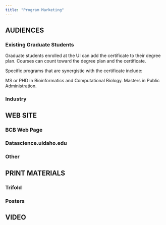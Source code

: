 ```yaml
---
title: "Program Marketing"
---
```


## AUDIENCES

### Existing Graduate Students

Graduate students enrolled at the UI can add the certificate to their degree plan.  Courses can count toward the degree plan and the certificate.

Specific programs that are synergistic with the certificate include:

MS or PHD in Bioinformatics and Computational Biology.
Masters in Public Administration.

### Industry



## WEB SITE

### BCB Web Page

### Datascience.uidaho.edu

### Other



## PRINT MATERIALS

### Trifold

### Posters


## VIDEO

